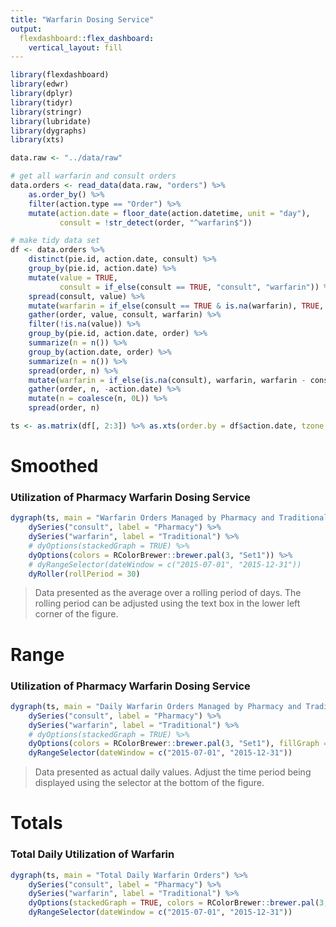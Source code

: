 ```yaml
---
title: "Warfarin Dosing Service"
output: 
  flexdashboard::flex_dashboard:
    vertical_layout: fill
---
```


```r
library(flexdashboard)
library(edwr)
library(dplyr)
library(tidyr)
library(stringr)
library(lubridate)
library(dygraphs)
library(xts)

data.raw <- "../data/raw"

# get all warfarin and consult orders
data.orders <- read_data(data.raw, "orders") %>%
    as.order_by() %>%
    filter(action.type == "Order") %>%
    mutate(action.date = floor_date(action.datetime, unit = "day"),
           consult = !str_detect(order, "^warfarin$"))

# make tidy data set
df <- data.orders %>%
    distinct(pie.id, action.date, consult) %>%
    group_by(pie.id, action.date) %>%
    mutate(value = TRUE,
           consult = if_else(consult == TRUE, "consult", "warfarin")) %>%
    spread(consult, value) %>%
    mutate(warfarin = if_else(consult == TRUE & is.na(warfarin), TRUE, warfarin)) %>%
    gather(order, value, consult, warfarin) %>%
    filter(!is.na(value)) %>%
    group_by(pie.id, action.date, order) %>%
    summarize(n = n()) %>%
    group_by(action.date, order) %>%
    summarize(n = n()) %>%
    spread(order, n) %>%
    mutate(warfarin = if_else(is.na(consult), warfarin, warfarin - consult)) %>%
    gather(order, n, -action.date) %>%
    mutate(n = coalesce(n, 0L)) %>%
    spread(order, n) 

ts <- as.matrix(df[, 2:3]) %>% as.xts(order.by = df$action.date, tzone = "US/Central")

```

Smoothed
========================================================

### Utilization of Pharmacy Warfarin Dosing Service

```r
dygraph(ts, main = "Warfarin Orders Managed by Pharmacy and Traditional") %>%
    dySeries("consult", label = "Pharmacy") %>%
    dySeries("warfarin", label = "Traditional") %>%
    # dyOptions(stackedGraph = TRUE) %>%
    dyOptions(colors = RColorBrewer::brewer.pal(3, "Set1")) %>%
    # dyRangeSelector(dateWindow = c("2015-07-01", "2015-12-31"))
    dyRoller(rollPeriod = 30)
```

> Data presented as the average over a rolling period of days. The rolling period can be adjusted using the text box in the lower left corner of the figure.

Range
========================================================

### Utilization of Pharmacy Warfarin Dosing Service

```r
dygraph(ts, main = "Daily Warfarin Orders Managed by Pharmacy and Traditional") %>%
    dySeries("consult", label = "Pharmacy") %>%
    dySeries("warfarin", label = "Traditional") %>%
    # dyOptions(stackedGraph = TRUE) %>%
    dyOptions(colors = RColorBrewer::brewer.pal(3, "Set1"), fillGraph = TRUE, fillAlpha = 0.4) %>%
    dyRangeSelector(dateWindow = c("2015-07-01", "2015-12-31"))
```

> Data presented as actual daily values. Adjust the time period being displayed using the selector at the bottom of the figure.

Totals
========================================================

### Total Daily Utilization of Warfarin

```r
dygraph(ts, main = "Total Daily Warfarin Orders") %>%
    dySeries("consult", label = "Pharmacy") %>%
    dySeries("warfarin", label = "Traditional") %>%
    dyOptions(stackedGraph = TRUE, colors = RColorBrewer::brewer.pal(3, "Set1")) %>%
    dyRangeSelector(dateWindow = c("2015-07-01", "2015-12-31"))
```

